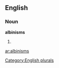 ==English==

===Noun===
'''albinisms'''

# {{plural of|[[albinism]]}}

[[Category:English plurals]]

[[ar:albinisms]]